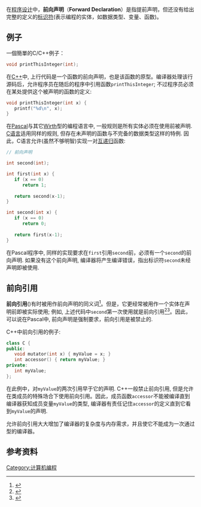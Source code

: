 在[[程序设计|程序设计]]中，'''前向声明'''（'''Forward Declaration'''）是指提前声明，但还没有给出完整的定义的[[标识符|标识符]](表示编程的实体，如数据类型、变量、函数)。

==例子==
一個簡單的C/C++例子：
<syntaxhighlight lang="c">
void printThisInteger(int);
</syntaxhighlight>

在[[C++|C++]]中, 上行代码是一个函数的前向声明，也是该函数的原型。编译器处理该行源码后，允许程序员在随后的程序中引用函数<code>printThisInteger</code>; 不过程序员必须在某处提供这个被声明的函数的定义:

<syntaxhighlight lang="c">
void printThisInteger(int x) {
   printf("%d\n", x);
}
</syntaxhighlight>

在[[Pascal_(编程语言)|Pascal]]与其它[[尼克劳斯·维尔特|Wirth]]型的编程语言中, 一般规则是所有实体必须在使用前被声明. [[C语言|C语言]]适用同样的规则, 但存在未声明的函数与不完备的数据类型这样的特例. 因此，C语言允许(虽然不够明智)实现一对[[互递归|互递归]]函数:

<syntaxhighlight lang="c">
// 前向声明

int second(int);

int first(int x) {
   if (x == 0)
      return 1;
   
   return second(x-1);
}

int second(int x) {
   if (x == 0)
      return 0;
   
   return first(x-1);
}
</syntaxhighlight>

在Pascal程序中, 同样的实现要求在<code>first</code>引用<code>second</code>前，必须有一个<code>second</code>的前向声明. 如果没有这个前向声明, 编译器将产生编译错误，指出标识符<code>second</code>未经声明即被使用.

==前向引用==
'''前向引用'''({{lang-en|forward reference}})有时被用作前向声明的同义词<ref>{{Cite web |url=http://msdn2.microsoft.com/en-us/library/15k227ta(VS.71).aspx |title=MSDN: Converting to a Forward-Reference Class Type |accessdate=2011-08-01 |archive-date=2008-03-28 |archive-url=https://web.archive.org/web/20080328171958/http://msdn2.microsoft.com/en-us/library/15k227ta(VS.71).aspx |dead-url=no }}</ref>。但是，它更经常被用作一个实体在声明前即被实际使用; 例如, 上述代码中<code>second</code>第一次使用就是前向引用<ref>{{Cite web |url=http://pages.cs.wisc.edu/~fischer/cs536.s07/lectures/Lecture25.4up.pdf |title=存档副本 |accessdate=2011-08-01 |archive-date=2016-03-03 |archive-url=https://web.archive.org/web/20160303165142/http://pages.cs.wisc.edu/~fischer/cs536.s07/lectures/Lecture25.4up.pdf |dead-url=no }}</ref><ref>{{Cite web |url=http://www.codeguru.com/cpp/tic/tic0103.shtml |title=Thinking in C++: Inlines & the compiler |accessdate=2011-08-01 |archive-date=2011-07-09 |archive-url=https://web.archive.org/web/20110709225233/http://www.codeguru.com/cpp/tic/tic0103.shtml |dead-url=no }}</ref>。因此，可以说在Pascal中, 前向声明是强制要求，前向引用是被禁止的.

C++中前向引用的例子:

<syntaxhighlight lang="cpp">
class C {
public:
   void mutator(int x) { myValue = x; }
   int accessor() { return myValue; }
private:
   int myValue;
};
</syntaxhighlight>

在此例中，对<code>myValue</code>的两次引用早于它的声明. C++一般禁止前向引用, 但是允许在类成员的特殊场合下使用前向引用。因此，成员函数<code>accessor</code>不能被编译直到编译器获知成员变量<code>myValue</code>的类型, 编译器有责任记住<code>accessor</code>的定义直到它看到<code>myValue</code>的声明.

允许前向引用大大增加了编译器的复杂度与内存需求，并且使它不能成为一次通过型的编译器。

==参考资料==
<references/>

[[Category:计算机编程|Category:计算机编程]]
